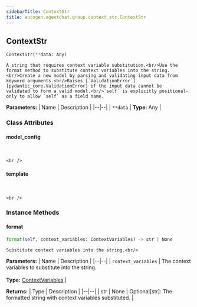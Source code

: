```yaml
---
sidebarTitle: ContextStr
title: autogen.agentchat.group.context_str.ContextStr
---
```

<h2 id="autogen.agentchat.group.context_str.ContextStr" class="doc doc-heading">
    <code class="doc-symbol doc-symbol-heading doc-symbol-class"></code>
    <span class="doc doc-object-name doc-class-name">ContextStr</span>
</h2>

```python
ContextStr(**data: Any)
```

    A string that requires context variable substitution.<br/>Use the format method to substitute context variables into the string.<br/>Create a new model by parsing and validating input data from keyword arguments.<br/>Raises [`ValidationError`][pydantic_core.ValidationError] if the input data cannot be
    validated to form a valid model.<br/>`self` is explicitly positional-only to allow `self` as a field name.

<b>Parameters:</b>
| Name | Description |
|--|--|
| `**data` | **Type:** Any |

### Class Attributes

<code class="doc-symbol doc-symbol-heading doc-symbol-attribute"></code>
#### model_config
<br />

    <br />

<code class="doc-symbol doc-symbol-heading doc-symbol-attribute"></code>
#### template
<br />

    <br />

### Instance Methods

<code class="doc-symbol doc-symbol-heading doc-symbol-method"></code>
#### format

```python
format(self, context_variables: ContextVariables) -> str | None
```

    Substitute context variables into the string.<br/>

<b>Parameters:</b>
| Name | Description |
|--|--|
| `context_variables` | The context variables to substitute into the string.<br/><br/>**Type:** [ContextVariables](/docs/api-reference/autogen/agentchat/group/context_variables/ContextVariables) |

<b>Returns:</b>
| Type | Description |
|--|--|
| str \| None | Optional[str]: The formatted string with context variables substituted. |

<br />